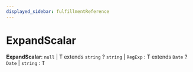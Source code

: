```yaml
---
displayed_sidebar: fulfillmentReference
---
```



# ExpandScalar

 **ExpandScalar**: `null` \| T extends `string` ? `string` \| `RegExp` : T extends `Date` ? `Date` \| `string` : T
